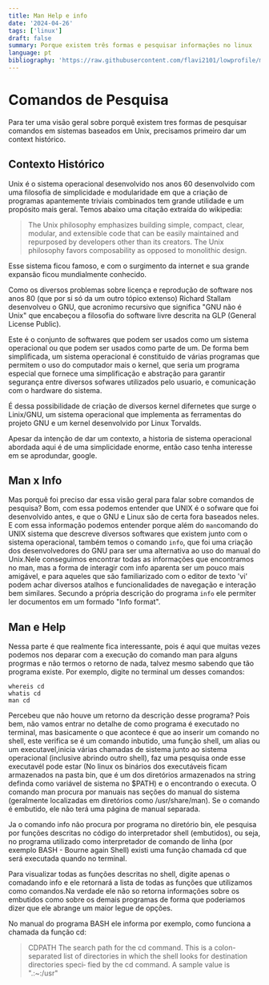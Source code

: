 ```yaml
---
title: Man Help e info
date: '2024-04-26'
tags: ['linux']
draft: false
summary: Porque existem três formas e pesquisar informações no linux
language: pt
bibliography: 'https://raw.githubusercontent.com/flavi2101/lowprofile/master/data/references-data.bib'
---
```


<TOCInline toc={props.toc} asDisclosure toHeading={5} />

# Comandos de Pesquisa

Para ter uma visão geral sobre porquê existem tres formas de pesquisar comandos em sistemas baseados em Unix, precisamos primeiro dar um context histórico.

## Contexto Histórico

Unix é o sistema operacional desenvolvido nos anos 60 desenvolvido com uma filosofia de simplicidade e modularidade em que a criação de programas apantemente triviais combinados tem grande utilidade e um propósito mais geral. Temos abaixo uma citação extraída do wikipedia:

>The Unix philosophy emphasizes building simple, compact, clear, modular, and extensible code that can be easily maintained and repurposed by developers other than its creators. The Unix philosophy favors composability as opposed to monolithic design.

Esse sistema ficou famoso, e com o surgimento da internet e sua grande expansão ficou mundialmente conhecido.

Como os diversos problemas sobre licença e reprodução de software nos anos 80 (que por si só da um outro tópico extenso) Richard Stallam desenvolveu o GNU, que acronimo recursivo que significa "GNU não é Unix" que encabeçou a filosofia do software livre descrita na GLP (General License Public). 

Este é o conjunto de softwares que podem ser usados como um sistema operacional ou que podem ser usados como parte de um. De forma bem simplificada, um sistema operacional é constituido de várias programas que permitem o uso do computador mais o kernel, que seria um programa especial que fornece uma simplificação e abstração para garantir segurança entre diversos sofwares utilizados pelo usuario, e comunicação com o hardware do sistema.

É dessa possibilidade de criação de diversos kernel difernetes que surge o Linix/GNU, um sistema operacional que implementa as ferramentas do projeto GNU e um kernel desenvolvido por Linux Torvalds.

Apesar da intenção de dar um contexto, a historia de sistema operacional abordada aqui é de uma simplicidade enorme, então caso tenha interesse em se aprodundar, google.

## Man x Info

Mas porquê foi preciso dar essa visão geral para falar sobre comandos de pesquisa? Bom, com essa podemos entender que UNIX é o sofware que foi desenvolvido antes, e que o GNU e Linux são de certa fora baseados neles. E com essa informação podemos entender porque além do `man`comando do UNIX sistema que descreve diversos softwares que existem junto com o sistema operacional, também temos o comando `info`, que foi uma criação dos desenvolvedores do GNU para ser uma alternativa ao uso do manual do Unix.Nele conseguimos encontrar todas as informações que encontramos no man, mas a forma de interagir com info aparenta ser um pouco mais amigável, e para aqueles que são familiarizado com o editor de texto 'vi' podem achar diversos atalhos e funcionalidades de navegação e interação bem similares. Secundo a própria descrição do programa `info` ele permiter ler documentos em um formado "Info format".

## Man e Help

Nessa parte é que realmente fica interessante, pois é aqui que muitas vezes podemos nos deparar com a execução do comando man para alguns progrmas e não termos o retorno de nada, talvez mesmo sabendo que tão programa existe. Por exemplo, digite no terminal um desses comandos:

```COMMAND:BASH
whereis cd 
whatis cd
man cd
```

Percebeu que não houve um retorno da descrição desse programa? Pois bem, não vamos entrar no detalhe de como programa é executado no terminal, mas basicamente o que acontece é que ao inserir um comando no shell, este verifica se é um comando inbutido, uma função shell, um alias ou um executavel,inicia várias chamadas de sistema junto ao sistema operacional (inclusive abrindo outro shell), faz uma pesquisa onde esse executavél pode estar (No linux os binários dos executáveis ficam armazenados na pasta bin, que é um dos diretórios armazenados na string definda como variável de sistema no $PATH) e o encontrando o executa. O comando man procura por manuais nas seções do manual do sistema (geralmente localizadas em diretórios como /usr/share/man). Se o comando é embutido, ele não terá uma página de manual separada.

Ja o comando info não procura por programa no diretório bin, ele pesquisa por funções descritas no código do interpretador shell (embutidos), ou seja, no programa utilizado como interpretador de comando de linha (por exemplo BASH - Bourne again Shell) existi uma função chamada cd que será executada quando no terminal. 

Para visualizar todas as funções descritas no shell, digite apenas o comadando info e ele retornará a lista de todas as funções que utilizamos como comandos.Na verdade ele não so retorna informações sobre os embutidos como sobre os demais programas de forma que poderiamos dizer que ele abrange um maior legue de opções.

No manual do programa BASH ele informa por exemplo, como funciona a chamada da função cd:

>CDPATH The search path for the cd command.  This is a colon-separated list  of
              directories in which the shell looks for destination directories speci‐
              fied by the cd command.  A sample value is ".:~:/usr"

